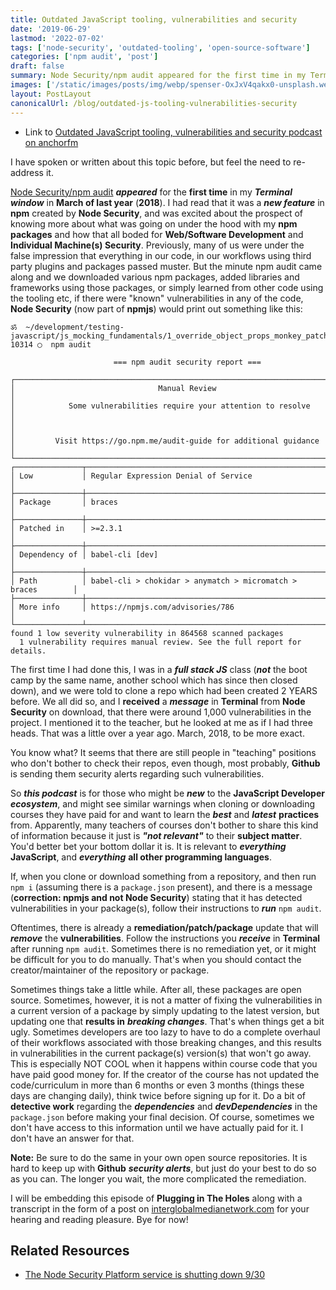 ```yaml
---
title: Outdated JavaScript tooling, vulnerabilities and security
date: '2019-06-29'
lastmod: '2022-07-02'
tags: ['node-security', 'outdated-tooling', 'open-source-software']
categories: ['npm audit', 'post']
draft: false
summary: Node Security/npm audit appeared for the first time in my Terminal window in March of last year (2018).
images: ['/static/images/posts/img/webp/spenser-OxJxV4qakx0-unsplash.webp']
layout: PostLayout
canonicalUrl: /blog/outdated-js-tooling-vulnerabilities-security
---
```


- Link to [Outdated JavaScript tooling, vulnerabilities and security podcast on anchorfm](https://anchor.fm/maria-campbell/episodes/Outdated-JavaScript-tooling--vulnerabilities-and-security-e4fsi9)

I have spoken or written about this topic before, but feel the need to
re-address it.

[Node Security/npm audit](https://blog.npmjs.org/post/175511531085/the-node-security-platform-service-is-shutting)
**_appeared_** for the **first time** in my **_Terminal window_** in **March of
last year** (**2018**). I had read that it was a **_new feature_** in **npm**
created by **Node Security**, and was excited about the prospect of knowing more
about what was going on under the hood with my **npm packages** and how that all
boded for **Web/Software Development** and **Individual Machine(s) Security**.
Previously, many of us were under the false impression that everything in our
code, in our workflows using third party plugins and packages passed muster. But
the minute npm audit came along and we downloaded various npm packages, added
libraries and frameworks using those packages, or simply learned from other code
using the tooling etc, if there were "known" vulnerabilities in any of the code,
**Node Security** (now part of **npmjs**) would print out something like this:

```shell
ॐ  ~/development/testing-javascript/js_mocking_fundamentals/1_override_object_props_monkey_patching_js:
10314 ◯  npm audit

                       === npm audit security report ===

┌──────────────────────────────────────────────────────────────────────────────┐
│                                Manual Review                                 │
│            Some vulnerabilities require your attention to resolve            │
│                                                                              │
│         Visit https://go.npm.me/audit-guide for additional guidance          │
└──────────────────────────────────────────────────────────────────────────────┘
┌───────────────┬──────────────────────────────────────────────────────────────┐
│ Low           │ Regular Expression Denial of Service                         │
├───────────────┼──────────────────────────────────────────────────────────────┤
│ Package       │ braces                                                       │
├───────────────┼──────────────────────────────────────────────────────────────┤
│ Patched in    │ >=2.3.1                                                      │
├───────────────┼──────────────────────────────────────────────────────────────┤
│ Dependency of │ babel-cli [dev]                                              │
├───────────────┼──────────────────────────────────────────────────────────────┤
│ Path          │ babel-cli > chokidar > anymatch > micromatch > braces        │
├───────────────┼──────────────────────────────────────────────────────────────┤
│ More info     │ https://npmjs.com/advisories/786                             │
└───────────────┴──────────────────────────────────────────────────────────────┘
found 1 low severity vulnerability in 864568 scanned packages
  1 vulnerability requires manual review. See the full report for details.
```

The first time I had done this, I was in a **_full stack JS_** class (**_not_**
the boot camp by the same name, another school which has since then closed
down), and we were told to clone a repo which had been created 2 YEARS before.
We all did so, and I **received** a **_message_** in **Terminal** from **Node
Security** on download, that there were around 1,000 vulnerabilities in the
project. I mentioned it to the teacher, but he looked at me as if I had three
heads. That was a little over a year ago. March, 2018, to be more exact.

You know what? It seems that there are still people in "teaching" positions who
don't bother to check their repos, even though, most probably, **Github** is
sending them security alerts regarding such vulnerabilities.

So **_this podcast_** is for those who might be **_new_** to the **JavaScript
Developer** **_ecosystem_**, and might see similar warnings when cloning or
downloading courses they have paid for and want to learn the **_best_** and
**_latest_** **practices** from. Apparently, many teachers of courses don't
bother to share this kind of information because it just is **_"not relevant"_**
to their **subject matter**. You'd better bet your bottom dollar it is. It is
relevant to **_everything_** **JavaScript**, and **_everything_** **all other
programming languages**.

If, when you clone or download something from a repository, and then run `npm i`
(assuming there is a `package.json` present), and there is a message
(**correction: npmjs and not Node Security**) stating that it has detected
vulnerabilities in your package(s), follow their instructions to **_run_**
`npm audit`.

Oftentimes, there is already a **remediation/patch/package** update that will
**_remove_** the **vulnerabilities**. Follow the instructions you **_receive_**
in **Terminal** after running `npm audit`. Sometimes there is no remediation
yet, or it might be difficult for you to do manually. That's when you should
contact the creator/maintainer of the repository or package.

Sometimes things take a little while. After all, these packages are open source.
Sometimes, however, it is not a matter of fixing the vulnerabilities in a
current version of a package by simply updating to the latest version, but
updating one that **results in** **_breaking changes_**. That's when things get
a bit ugly. Sometimes developers are too lazy to have to do a complete overhaul
of their workflows associated with those breaking changes, and this results in
vulnerabilities in the current package(s) version(s) that won't go away. This is
especially NOT COOL when it happens within course code that you have paid good
money for. If the creator of the course has not updated the code/curriculum in
more than 6 months or even 3 months (things these days are changing daily),
think twice before signing up for it. Do a bit of **detective work** regarding
the **_dependencies_** and **_devDependencies_** in the `package.json` before
making your final decision. Of course, sometimes we don't have access to this
information until we have actually paid for it. I don't have an answer for that.

**Note:** Be sure to do the same in your own open source repositories. It is
hard to keep up with **Github** **_security alerts_**, but just do your best to
do so as you can. The longer you wait, the more complicated the remediation.

I will be embedding this episode of **Plugging in The Holes** along with a
transcript in the form of a post on
[interglobalmedianetwork.com](https://www.interglobalmedianetwork.com) for your
hearing and reading pleasure. Bye for now!

## Related Resources

- [The Node Security Platform service is shutting down 9/30](https://blog.npmjs.org/post/175511531085/the-node-security-platform-service-is-shutting)
